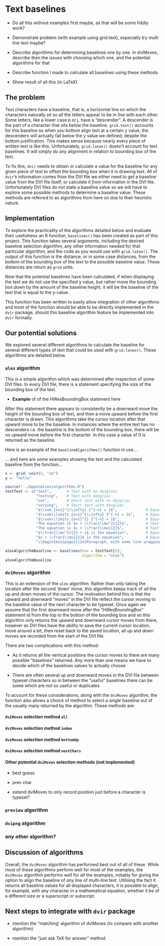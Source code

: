 \newpage{}

<!---
Give examples throughout this section of function use (like what the output looks like for example, if return a unit value), so don't need to do it when talking about the specific algorithms

Would it be possible to go into each character in the font and get the font metrics?

VERY IMPORTANT TO TRY OUT LATEX WITH THESE, IN CASE THEY DON'T WORK

Remember for things like multi line text, would need to add baselines of each line to the total height from the text above it (or from below)



In algorithms.R, delete "plotting" stuff (currently commented out) if we don't want that to be in final product
Maybe could move plotting stuff to "examples" script? Probably nah because of the fact they don't get the right baseline in R

Need to go through algorithms.R and tidy up, and proofread comments and all that


Explicitly mention name of algorithms.R function, and maybe the examples script too?, say they're in appendix
--->

# Text baselines

- Do all this without examples first maybe, as that will be some fiddly work?

- Demonstrate problem (with example using grid.text), especially try multi line text maybe?

- Describe algorithms for determining baselines one by one. In dviMoves, describe then the issues with choosing which one, and the potential algorithms for that

- Describe function I made to calculate all baselines using these methods

- Show result of all this (in LaTeX)

## The problem

Text characters have a baseline, that is, a horizontal line on which the characters naturally sit so all the letters appear to be in line with each other. Some letters, like a lower case p or j, have a "descender". A descender is the part of a character that sits *below* the baseline. `grid.text()` accounts for this baseline so when you bottom align text at a certain y value, the descenders will actually fall below the y value we defined, despite the bottom justification. This makes sense because nearly every piece of written text is like this. Unfortunately, `grid.latex()` doesn't account for text baselines. It will simply do any alignment in relation to bounding box of the text.

To fix this, `dvir` needs to obtain or calculate a value for the baseline for any given piece of text to offset the bounding box when it is drawing text. All of `dvir`'s information comes from the DVI file we either need to get a baseline value from the DVI file itself, or calculate it *from* information in the DVI file. Unfortunately DVI files do not state a baseline value so we will have to explore some possible methods to determine a baseline value. These methods are referred to as algorithms from here on due to their heuristic nature.

## Implementation

To explore the practicality of the algorithms detailed below and evaluate their usefulness an R function, `baselines()` has been created as part of this project. This function takes several arguments, including the desired baseline selection algorithm, any other information needed for that particular algorithm, and the \TeX{} code as you would use with `grid.latex()`. The output of this function is the distance, or in some case distances, from the bottom of the bounding box of the text to the possible baseline value. These distances are return as `grid` units. 

Now that the potential baselines have been calculated, if when displaying the text we do not use the specified y value, but rather move the bounding box down by the amount of the baseline height, it will be the baseline of the text that is equal to the y-value.

This function has been written to easily allow integration of other algorithms and most of the function should be able to be directly implemented in the `dvir` package, should this baseline algorithm feature be implemented into `dvir` formally.

## Our potential solutions

We explored several different algorithms to calculate the baseline for several different types of text that could be used with `grid.latex()`. These algorithms are detailed below.

### `alex` algorithm

This is a simple algorithm which was determined after inspection of some DVI files. In every DVI file, there is a statement specifying the size of the bounding box of the text.

- **Example** of of the HiResBoundingBox statement here 

After this statement there appears to consistently be a downward move the height of the bounding box of text, and then a move upward before the first character is drawn. This algorithms take the cursor location after that upward move to be the baseline. In instances where the entire text has no descenders i.e. the baseline is the bottom of the bounding box, there will be no upward move before the first character. In this case a value of 0 is returned as the baseline.

Here is an example of the `baselineAlgorithms()` function in use...

... and here are some examples showing the text and the calculated baseline from the function...

<!---
Discussion - what does it work well or not well for?
--->

<!---
Where I define testText below - should I either put it in a non-visible chunk to evaluate in abckground, or just call the examples I'm going to do for each example indicudally?
--->

<!---
Here's the LaTeX stuff I need for examples!

https://www.techwalla.com/articles/horizontal-line-options-in-latex

remove eval=TRUE from these code chunks
--->
```{r, eval = TRUE}
x <- grid::unit(5, "cm")
y <- "hello"

```

\newsavebox{\dvibox}

\newcommand{\boxreport}[2]{%
  \sbox{\dvibox}{\parbox[b]{1in}{#1}}%
  \usebox{\dvibox}%
  \vspace{-#2}%
  \hrule%
  \vspace{#2}%
}

\boxreport{testing}{0cm}

\boxreport{testing}{0.5mm}

\newcommand\rText{`r paste0(x)`}

\rText

\newcommand\sText{`r y`}

\sText


```{r, eval = TRUE}
source("../Appendices/algorithms.R")
testText <- c("test",       # Text with no danglies
              "testing",    # Text with danglies
              "var",        # Short text with no danglies
              "varying",    # Short text with danglies
              "$\\sum_{n=1}^{\\infty} 2^{-n} = 1$",             # Equation only (inline)
              "$\\sum\\limits_{n=1}^{\\infty} 2^{-n} = 1$",     # Equation only (inline, but like 'displaymath')
              "$\\sum\\limits_{n=1}^{} 2^{-n} = 1$",            # Equation only (inline, but like 'displaymath' and without upper summation limit)
              "The equation is $x + \\frac{\\mu^2}{2}$",        # Text then equation
              "The equation is $x + \\frac{\\mu}{2}$",          # Text then equation (with lower equation height)
              "$\\frac{\\mu^2}{2} + x$ is the equation",        # Equation then text (with fraction first)
              "$x + \\frac{\\mu}{2}$ is the equation",          # Equation then text (with lower equation height, and fraction first)
              "\\begin{minipage}{1in}Paragraph, with some line wrapping!\\end{minipage}")  # Multiline text/paragraph

alexAlgorithmBaseline <- baselines(tex = testText[5], 
                                   algorithm = "alex")
alexAlgorithmBaseline
```





### `dviMoves` algorithm

This is an extension of the `alex` algorithm. Rather than only taking the location after the second 'down' move, this algorithm keeps track of *all* the up and down moves of the cursor. The motivation behind this is that the upward and downward "moves" in the DVI file reflect the cursor moving to the baseline value of the next character to be typeset. Once again we assume that the first downward move after the "HiResBoundingBox" statement id from the top to the bottom of the bounding box and so this algorithm only returns the upward and downward cursor moves from there, however as DVI files have the ability to save the current cursor location, move around a bit, then reset back to the saved location, all up and down moves are recorded from the start of the DVI file.

There are two complications with this method:

- As it returns all the vertical positions the cursor moves to there are many possible "baselines" returned. Any more than one means we have to decide which of the baselines values to actually choose

- There are often several up and downward moves in the DVI file between typeset characters so in between the "useful" baselines there can be some which are not so useful or duplicates

To account for these considerations, along with the `dviMoves` algorithm, the function also allows a choice of method to select a *single* baseline out of the usually many returned by the algorithm. These methods are:

#### `dviMoves` selection method `all`

<!---
Maybe add example doing length(v), just to show how many potential baselines there are for some examples
--->


#### `dviMoves` selection method `index`



#### `dviMoves` selection method `bottomUp`



#### `dviMoves` selection method `nextChars`



#### Other potential `dviMoves` selection methods (not implemented)

- best guess

- prev char

- extend dviMoves to only record position just before a character is typeset?



<!---
Discussion - what does dviMoves work well or not well for?
--->

### `preview` algorithm




<!---
Discussion - what does it work well or not well for?
--->

### `dvipng` algorithm





<!---
Discussion - what does it work well or not well for?
--->

### any other algorithm?

## Discussion of algorithms

<!---
Need to plot these things with latex to see if DVI moves is actuall best? And if it works for all situations?

--->
Overall, the `dviMoves` algorithm has performed best out of all of these. While most of these algorithms perform well for most of the examples, the `dviMoves` algorithm performs well for *all* the examples, notably for giving the option to align the baseline of *any* line of multi-line text. Utilising the fact it returns all baseline values for all displayed characters, it is possible to align, for example, with any character in a mathematical equation, whether it be of a different size or a superscript or subscript.


## Next steps to integrate with `dvir` package

- mention the "matching' algorithm of dviMoves (to compare with another algorithm)

- mention the "just ask TeX for answer" method
